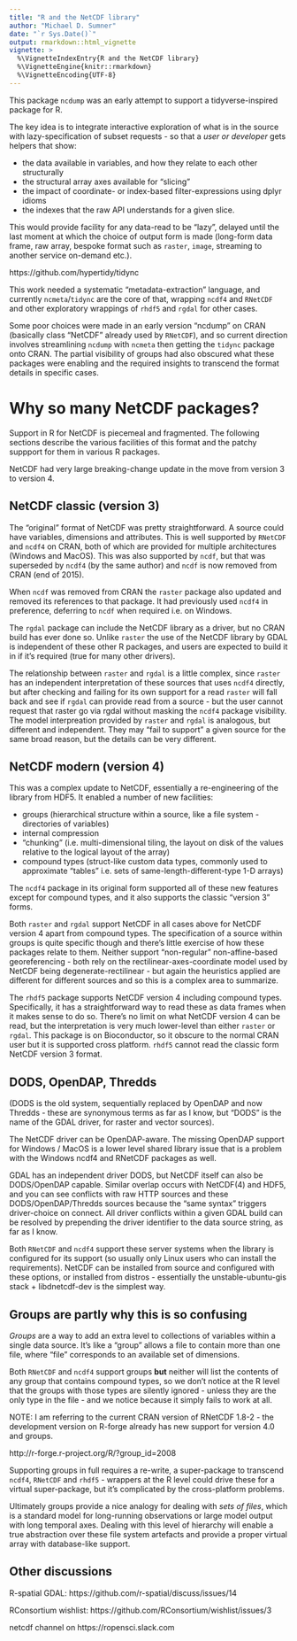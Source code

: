 ```yaml
---
title: "R and the NetCDF library"
author: "Michael D. Sumner"
date: "`r Sys.Date()`"
output: rmarkdown::html_vignette
vignette: >
  %\VignetteIndexEntry{R and the NetCDF library}
  %\VignetteEngine{knitr::rmarkdown}
  %\VignetteEncoding{UTF-8}
---
```


This package `ncdump` was an early attempt to support a tidyverse-inspired package for R. 

The key idea is to integrate interactive exploration of what is in the source with lazy-specification of subset requests - so that a *user or developer* gets helpers that show:

* the data available in variables, and how they relate to each other structurally
* the structural array axes available for "slicing"
* the impact of coordinate- or index-based filter-expressions using dplyr idioms
* the indexes that the raw API understands for a given slice. 

This would provide facility for any data-read to be "lazy", delayed until the last moment at which the choice of output form is made (long-form data frame, raw array, bespoke format such as `raster`, `image`, streaming to another service on-demand etc.). 

https://github.com/hypertidy/tidync

This work needed a systematic "metadata-extraction" language, and currently `ncmeta`/`tidync` are the core of that, wrapping `ncdf4` and `RNetCDF` and other exploratory wrappings of `rhdf5` and `rgdal` for other cases. 

Some poor choices were made in an early version "ncdump" on CRAN (basically class "NetCDF" already used by `RNetCDF`), and so current direction involves streamlining `ncdump` with `ncmeta` then getting the `tidync` package onto CRAN.  The partial visibility of groups had also obscured what these packages were enabling and the required insights to transcend the format details in specific cases. 

# Why so many NetCDF packages? 

Support in R for NetCDF is piecemeal and fragmented. The following sections describe the various facilities of this format and the patchy suppport for them in various R packages. 

NetCDF had very large breaking-change update in the move from version 3 to version 4. 

## NetCDF classic (version 3)

The "original" format of NetCDF was pretty straightforward. A source could have variables, dimensions and attributes. This is well supported by `RNetCDF` and `ncdf4` on CRAN, both of which are provided for multiple architectures (Windows and MacOS). This was also supported by `ncdf`, but that was superseded by `ncdf4` (by the same author) and `ncdf` is now removed from CRAN (end of 2015). 

When `ncdf` was removed from CRAN the `raster` package also updated and removed its references to that package. It had previously used `ncdf4` in preference, deferring to `ncdf` when required i.e. on Windows. 

The `rgdal` package can include the NetCDF library as a driver, but no CRAN build has ever done so. Unlike `raster` the use of the NetCDF library by GDAL is independent of these other R packages, and users are expected to build it in if it's required (true for many other drivers). 

The relationship between `raster` and `rgdal` is a little complex, since `raster` has an independent interpretation of these sources that uses `ncdf4` directly, but after checking and failing for its own support for a read `raster` will fall back and see if `rgdal` can provide read from a source - but the user cannot request that raster go via rgdal without masking the `ncdf4` package visibility. The model interpreation provided by `raster` and `rgdal` is analogous, but different and independent. They may  "fail to support" a given source for the same broad reason, but the details can be very different. 


## NetCDF modern (version 4)

This was a complex update to NetCDF, essentially a re-engineering of the library from HDF5. It enabled a number of new facilities: 

* groups (hierarchical structure within a source, like a file system - directories of variables)
* internal compression
* "chunking" (i.e. multi-dimensional tiling, the layout on disk of the values relative to the logical layout of the array)
* compound types (struct-like custom data types, commonly used to approximate "tables" i.e. sets of same-length-different-type 1-D arrays)

The `ncdf4` package in its original form supported all of these new features except for compound types, and it also supports the classic "version 3" forms. 

Both `raster` and `rgdal` support NetCDF in all cases above for NetCDF version 4 apart from compound types. The specification of a source within groups is quite specific though and there's little exercise of how these packages relate to them. Neither support "non-regular" non-affine-based georeferencing - both rely on the rectilinear-axes-coordinate model used by NetCDF being degenerate-rectilinear -  but again the heuristics applied are different for different sources and so this is a complex area to summarize. 


The `rhdf5` package supports NetCDF version 4 including compound types. Specifically, it has a straightforward way to read these as data frames when it makes sense to do so. There's no limit on what NetCDF version 4 can be read, but the interpretation is very much lower-level than either `raster` or `rgdal`. This package is on Bioconductor, so it obscure to the normal CRAN user but it is supported cross platform. `rhdf5` cannot read the classic form NetCDF version 3 format. 

## DODS, OpenDAP, Thredds

(DODS is the old system, sequentially replaced by OpenDAP and now Thredds - these are synonymous terms as far as I know, but "DODS" is the name of the GDAL driver, for raster and vector sources).

The NetCDF driver can be OpenDAP-aware.  The missing OpenDAP support for Windows / MacOS is a lower level shared library issue that is a problem with the Windows ncdf4 and RNetCDF packages as well.

 GDAL has an independent driver DODS, but NetCDF itself can also be DODS/OpenDAP capable. Similar overlap occurs with NetCDF(4) and HDF5, and you can see conflicts with raw HTTP sources and these DODS/OpenDAP/Thredds sources because the "same syntax" triggers driver-choice on connect. All driver conflicts within a given GDAL build can be resolved by prepending the driver identifier to the data source string, as far as I know.

Both `RNetCDF` and `ncdf4` support these server systems when the library is configured for its support (so usually only Linux users who can install the requirements). NetCDF can be installed from source and configured with these options, or installed from distros - essentially the unstable-ubuntu-gis stack + libdnetcdf-dev is the simplest way. 

## Groups are partly why this is  so confusing

*Groups* are a way to add an extra level to collections of variables within a single data source. It's like a "group" allows a file to contain more than one file, where "file" corresponds to an available set of dimensions. 

Both `RNetCDF` and `ncdf4` support groups **but** neither will list the contents of any group that contains compound types, so we don't notice at the R level that the groups with those types are silently ignored - unless they are the only type in the file - and we notice because it simply fails to work at all. 

NOTE: I am referring to the current CRAN version of RNetCDF 1.8-2 - the development version on R-forge already 
has new support for version 4.0 and groups. 

http://r-forge.r-project.org/R/?group_id=2008


Supporting groups in full requires a re-write, a super-package to transcend `ncdf4`, `RNetCDF` and `rhdf5` - wrappers at the R level could drive these for a virtual super-package, but it's complicated by the cross-platform problems. 

Ultimately groups provide a nice analogy for dealing with *sets of files*, which is a standard model for long-running observations or large model output with long temporal axes. Dealing with this level of hierarchy will enable a true abstraction over these file system artefacts and provide a proper virtual array with database-like support. 

## Other discussions

R-spatial GDAL: https://github.com/r-spatial/discuss/issues/14

RConsortium wishlist: https://github.com/RConsortium/wishlist/issues/3

netcdf channel on https://ropensci.slack.com


